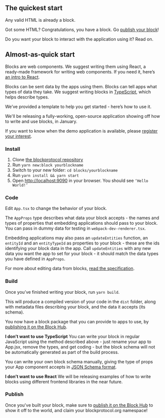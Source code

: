 ## The quickest start

Any valid HTML is already a block.

Got some HTML? Congratulations, you have a block. Go [publish your block](#publish)!

Do you want your block to interact with the application using it? Read on.

## Almost-as-quick start

Blocks are web components. We suggest writing them using React, a ready-made framework for writing web components.
If you need it, here’s [an intro to React](https://www.freecodecamp.org/news/react-components-jsx-props-for-beginners/).

Blocks can be sent data by the apps using them. Blocks can tell apps what types of data they take.
We suggest writing blocks in [TypeScript](https://www.typescriptlang.org/docs/handbook/typescript-in-5-minutes.html),
which helps describe types.

We’ve provided a template to help you get started - here’s how to use it.

We'll be releasing a fully-working, open-source application showing off how to write and use blocks, in January.

If you want to know when the demo application is available, please [register your interest](https://blockprotocol.org/partners).

### Install

1.  Clone [the blockprotocol repository](https://github.com/blockprotocol/blockprotocol)
2.  Run `yarn new:block yourblockname`
3.  Switch to your new folder: `cd blocks/yourblockname`
4.  Run `yarn install && yarn start`
5.  Open [http://localhost:9090](http://localhost:9090) in your browser. You should see `‘Hello World!’`

### Code

Edit `App.tsx` to change the behavior of your block.

The `AppProps` type describes what data your block accepts - the names and types of properties that embedding applications
should pass to your block. You can pass in dummy data for testing in `webpack-dev-renderer.tsx`.

Embedding applications may also pass an `updateEntities` function, an `entityId` and an `entityTypeId` as properties
to your block - these are the ids identifying your block data in the app. Call `updateEntities` with any new data
you want the app to set for your block - it should match the data types you have defined in `AppProps`.

For more about editing data from blocks, [read the specification](https://blockprotocol.org/spec/block-types#requesting-creating-and-updating-data).

### Build

Once you’ve finished writing your block, run `yarn build`.

This will produce a compiled version of your code in the `dist` folder, along with metadata files describing your block,
and the data it accepts (its schema).

You now have a block package that you can provide to apps to use, by [publishing it on the Block Hub](#publish).

**I don’t want to use TypeScript**
You can write your block in regular JavaScript using the method described above - just rename your app to App.jsx, remove the types, and get coding - but the block schema will not be automatically generated as part of the build process.

You can write your own block schema manually, giving the type of props your App component accepts in
[JSON Schema format](https://www.typescriptlang.org/docs/handbook/typescript-in-5-minutes.html).

**I don’t want to use React**
We will be releasing examples of how to write blocks using different frontend libraries in the near future.

### Publish

Once you've built your block, make sure to [publish it on the Block Hub](https://blockprotocol.org/docs/publishing-blocks)
to show it off to the world, and claim your blockprotocol.org namespace!
